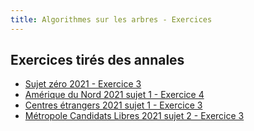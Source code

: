 ---
title: Algorithmes sur les arbres - Exercices
---


## Exercices tirés des annales

* [Sujet zéro 2021 - Exercice 3](../annales/2021_Sujet_0.pdf){target="_blank"}
* [Amérique du Nord 2021 sujet 1 - Exercice 4](../annales/2021_AmeriqueDuNord_1.pdf){target="_blank"}
* [Centres étrangers 2021 sujet 1 - Exercice 3](../annales/2021_CentresEtrangers_1.pdf){target="_blank"}
* [Métropole Candidats Libres 2021 sujet 2 - Exercice 3](../annales/2021_Metropole_CL_2.pdf){target="_blank"}